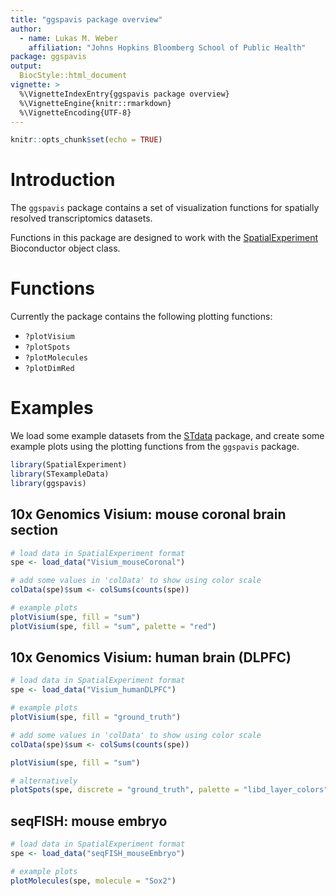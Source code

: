 ```yaml
---
title: "ggspavis package overview"
author: 
  - name: Lukas M. Weber
    affiliation: "Johns Hopkins Bloomberg School of Public Health"
package: ggspavis
output: 
  BiocStyle::html_document
vignette: >
  %\VignetteIndexEntry{ggspavis package overview}
  %\VignetteEngine{knitr::rmarkdown}
  %\VignetteEncoding{UTF-8}
---
```


```r
knitr::opts_chunk$set(echo = TRUE)
```


# Introduction

The `ggspavis` package contains a set of visualization functions for spatially resolved transcriptomics datasets.

Functions in this package are designed to work with the [SpatialExperiment](https://bioconductor.org/packages/SpatialExperiment) Bioconductor object class.


# Functions

Currently the package contains the following plotting functions:

- `?plotVisium`
- `?plotSpots`
- `?plotMolecules`
- `?plotDimRed`


# Examples

We load some example datasets from the [STdata](https://github.com/lmweber/STdata) package, and create some example plots using the plotting functions from the `ggspavis` package.

```r
library(SpatialExperiment)
library(STexampleData)
library(ggspavis)
```


## 10x Genomics Visium: mouse coronal brain section

```r
# load data in SpatialExperiment format
spe <- load_data("Visium_mouseCoronal")
```

```r
# add some values in 'colData' to show using color scale
colData(spe)$sum <- colSums(counts(spe))

# example plots
plotVisium(spe, fill = "sum")
plotVisium(spe, fill = "sum", palette = "red")
```


## 10x Genomics Visium: human brain (DLPFC)

```r
# load data in SpatialExperiment format
spe <- load_data("Visium_humanDLPFC")
```

```r
# example plots
plotVisium(spe, fill = "ground_truth")
```

```r
# add some values in 'colData' to show using color scale
colData(spe)$sum <- colSums(counts(spe))

plotVisium(spe, fill = "sum")
```

```r
# alternatively
plotSpots(spe, discrete = "ground_truth", palette = "libd_layer_colors")
```


## seqFISH: mouse embryo

```r
# load data in SpatialExperiment format
spe <- load_data("seqFISH_mouseEmbryo")
```

```r
# example plots
plotMolecules(spe, molecule = "Sox2")
```

